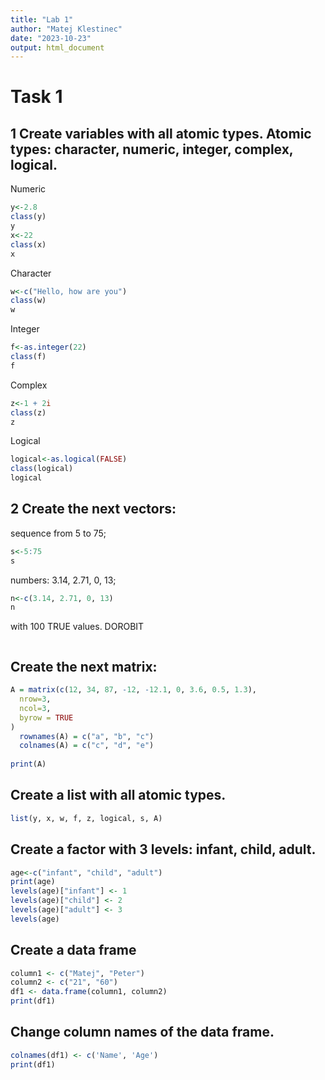 ```yaml
---
title: "Lab 1"
author: "Matej Klestinec"
date: "2023-10-23"
output: html_document
---
```


# Task 1

## 1 Create variables with all atomic types. Atomic types: character, numeric, integer, complex, logical.

Numeric
```r
y<-2.8
class(y)
y
x<-22
class(x)
x
```
Character
```r
w<-c("Hello, how are you")
class(w)
w
```
Integer
```r
f<-as.integer(22)
class(f)
f
```
Complex
```r
z<-1 + 2i
class(z)
z
```
Logical
```r
logical<-as.logical(FALSE)
class(logical)
logical
```
## 2 Create the next vectors:
sequence from 5 to 75;
```R
s<-5:75
s
```
numbers: 3.14, 2.71, 0, 13;
```R
n<-c(3.14, 2.71, 0, 13)
n
```
with 100 TRUE values. DOROBIT
```R
```
## Create the next matrix:
```R
A = matrix(c(12, 34, 87, -12, -12.1, 0, 3.6, 0.5, 1.3), 
  nrow=3,
  ncol=3,
  byrow = TRUE
)
  rownames(A) = c("a", "b", "c")
  colnames(A) = c("c", "d", "e")
  
print(A)
```
## Create a list with all atomic types.
```R
list(y, x, w, f, z, logical, s, A)
```
## Create a factor with 3 levels: infant, child, adult.
```R
age<-c("infant", "child", "adult")
print(age)
levels(age)["infant"] <- 1
levels(age)["child"] <- 2
levels(age)["adult"] <- 3
levels(age)
```
## Create a data frame
```R
column1 <- c("Matej", "Peter")
column2 <- c("21", "60")
df1 <- data.frame(column1, column2)
print(df1)
```
## Change column names of the data frame.
```R
colnames(df1) <- c('Name', 'Age')
print(df1)
```